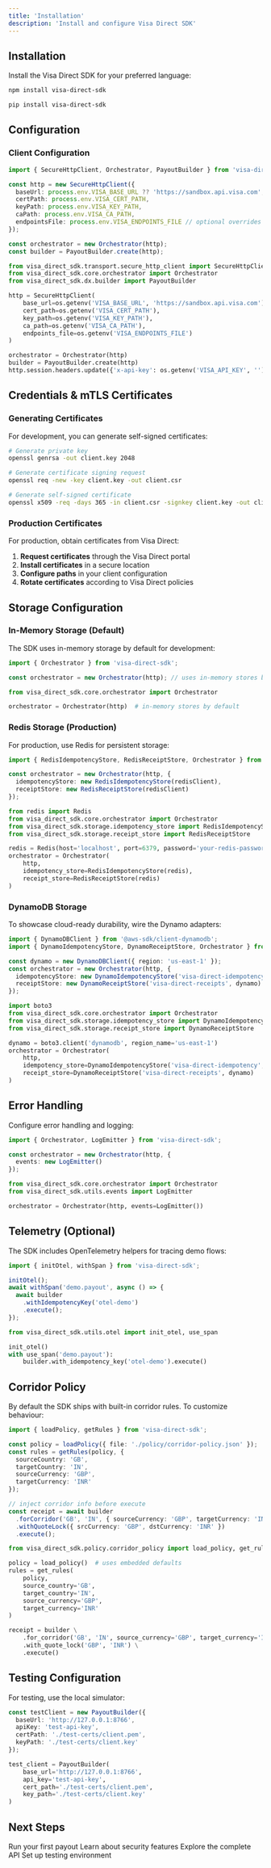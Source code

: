 ```yaml
---
title: 'Installation'
description: 'Install and configure Visa Direct SDK'
---
```


## Installation

Install the Visa Direct SDK for your preferred language:

<CodeGroup>

```bash TypeScript
npm install visa-direct-sdk
```

```bash Python
pip install visa-direct-sdk
```

</CodeGroup>

## Configuration

### Client Configuration

<CodeGroup>

```typescript TypeScript
import { SecureHttpClient, Orchestrator, PayoutBuilder } from 'visa-direct-sdk';

const http = new SecureHttpClient({
  baseUrl: process.env.VISA_BASE_URL ?? 'https://sandbox.api.visa.com',
  certPath: process.env.VISA_CERT_PATH,
  keyPath: process.env.VISA_KEY_PATH,
  caPath: process.env.VISA_CA_PATH,
  endpointsFile: process.env.VISA_ENDPOINTS_FILE // optional overrides
});

const orchestrator = new Orchestrator(http);
const builder = PayoutBuilder.create(http);
```

```python Python
from visa_direct_sdk.transport.secure_http_client import SecureHttpClient
from visa_direct_sdk.core.orchestrator import Orchestrator
from visa_direct_sdk.dx.builder import PayoutBuilder

http = SecureHttpClient(
    base_url=os.getenv('VISA_BASE_URL', 'https://sandbox.api.visa.com'),
    cert_path=os.getenv('VISA_CERT_PATH'),
    key_path=os.getenv('VISA_KEY_PATH'),
    ca_path=os.getenv('VISA_CA_PATH'),
    endpoints_file=os.getenv('VISA_ENDPOINTS_FILE')
)

orchestrator = Orchestrator(http)
builder = PayoutBuilder.create(http)
http.session.headers.update({'x-api-key': os.getenv('VISA_API_KEY', '')})
```

</CodeGroup>

## Credentials & mTLS Certificates

### Generating Certificates

For development, you can generate self-signed certificates:

```bash
# Generate private key
openssl genrsa -out client.key 2048

# Generate certificate signing request
openssl req -new -key client.key -out client.csr

# Generate self-signed certificate
openssl x509 -req -days 365 -in client.csr -signkey client.key -out client.pem
```

### Production Certificates

For production, obtain certificates from Visa Direct:

1. **Request certificates** through the Visa Direct portal
2. **Install certificates** in a secure location
3. **Configure paths** in your client configuration
4. **Rotate certificates** according to Visa Direct policies

## Storage Configuration

### In-Memory Storage (Default)

The SDK uses in-memory storage by default for development:

<CodeGroup>

```typescript TypeScript
import { Orchestrator } from 'visa-direct-sdk';

const orchestrator = new Orchestrator(http); // uses in-memory stores by default
```

```python Python
from visa_direct_sdk.core.orchestrator import Orchestrator

orchestrator = Orchestrator(http)  # in-memory stores by default
```

</CodeGroup>

### Redis Storage (Production)

For production, use Redis for persistent storage:

<CodeGroup>

```typescript TypeScript
import { RedisIdempotencyStore, RedisReceiptStore, Orchestrator } from 'visa-direct-sdk';

const orchestrator = new Orchestrator(http, {
  idempotencyStore: new RedisIdempotencyStore(redisClient),
  receiptStore: new RedisReceiptStore(redisClient)
});
```

```python Python
from redis import Redis
from visa_direct_sdk.core.orchestrator import Orchestrator
from visa_direct_sdk.storage.idempotency_store import RedisIdempotencyStore
from visa_direct_sdk.storage.receipt_store import RedisReceiptStore

redis = Redis(host='localhost', port=6379, password='your-redis-password')
orchestrator = Orchestrator(
    http,
    idempotency_store=RedisIdempotencyStore(redis),
    receipt_store=RedisReceiptStore(redis)
)
```

</CodeGroup>

### DynamoDB Storage

To showcase cloud-ready durability, wire the Dynamo adapters:

<CodeGroup>

```typescript TypeScript
import { DynamoDBClient } from '@aws-sdk/client-dynamodb';
import { DynamoIdempotencyStore, DynamoReceiptStore, Orchestrator } from 'visa-direct-sdk';

const dynamo = new DynamoDBClient({ region: 'us-east-1' });
const orchestrator = new Orchestrator(http, {
  idempotencyStore: new DynamoIdempotencyStore('visa-direct-idempotency', dynamo),
  receiptStore: new DynamoReceiptStore('visa-direct-receipts', dynamo)
});
```

```python Python
import boto3
from visa_direct_sdk.core.orchestrator import Orchestrator
from visa_direct_sdk.storage.idempotency_store import DynamoIdempotencyStore
from visa_direct_sdk.storage.receipt_store import DynamoReceiptStore

dynamo = boto3.client('dynamodb', region_name='us-east-1')
orchestrator = Orchestrator(
    http,
    idempotency_store=DynamoIdempotencyStore('visa-direct-idempotency', dynamo),
    receipt_store=DynamoReceiptStore('visa-direct-receipts', dynamo)
)
```

</CodeGroup>

## Error Handling

Configure error handling and logging:

<CodeGroup>

```typescript TypeScript
import { Orchestrator, LogEmitter } from 'visa-direct-sdk';

const orchestrator = new Orchestrator(http, {
  events: new LogEmitter()
});
```

```python Python
from visa_direct_sdk.core.orchestrator import Orchestrator
from visa_direct_sdk.utils.events import LogEmitter

orchestrator = Orchestrator(http, events=LogEmitter())
```

</CodeGroup>

## Telemetry (Optional)

The SDK includes OpenTelemetry helpers for tracing demo flows:

<CodeGroup>

```typescript TypeScript
import { initOtel, withSpan } from 'visa-direct-sdk';

initOtel();
await withSpan('demo.payout', async () => {
  await builder
    .withIdempotencyKey('otel-demo')
    .execute();
});
```

```python Python
from visa_direct_sdk.utils.otel import init_otel, use_span

init_otel()
with use_span('demo.payout'):
    builder.with_idempotency_key('otel-demo').execute()
```

</CodeGroup>

## Corridor Policy

By default the SDK ships with built-in corridor rules. To customize behaviour:

<CodeGroup>

```typescript TypeScript
import { loadPolicy, getRules } from 'visa-direct-sdk';

const policy = loadPolicy({ file: './policy/corridor-policy.json' });
const rules = getRules(policy, {
  sourceCountry: 'GB',
  targetCountry: 'IN',
  sourceCurrency: 'GBP',
  targetCurrency: 'INR'
});

// inject corridor info before execute
const receipt = await builder
  .forCorridor('GB', 'IN', { sourceCurrency: 'GBP', targetCurrency: 'INR' })
  .withQuoteLock({ srcCurrency: 'GBP', dstCurrency: 'INR' })
  .execute();
```

```python Python
from visa_direct_sdk.policy.corridor_policy import load_policy, get_rules

policy = load_policy()  # uses embedded defaults
rules = get_rules(
    policy,
    source_country='GB',
    target_country='IN',
    source_currency='GBP',
    target_currency='INR'
)

receipt = builder \
    .for_corridor('GB', 'IN', source_currency='GBP', target_currency='INR') \
    .with_quote_lock('GBP', 'INR') \
    .execute()
```

</CodeGroup>

## Testing Configuration

For testing, use the local simulator:

<CodeGroup>

```typescript TypeScript
const testClient = new PayoutBuilder({
  baseUrl: 'http://127.0.0.1:8766',
  apiKey: 'test-api-key',
  certPath: './test-certs/client.pem',
  keyPath: './test-certs/client.key'
});
```

```python Python
test_client = PayoutBuilder(
    base_url='http://127.0.0.1:8766',
    api_key='test-api-key',
    cert_path='./test-certs/client.pem',
    key_path='./test-certs/client.key'
)
```

</CodeGroup>

## Next Steps

<CardGroup cols={2}>
  <Card title="Quickstart Guide" icon="rocket" href="/quickstart">
    Run your first payout
  </Card>
  <Card title="Security Guide" icon="shield" href="/guides/security">
    Learn about security features
  </Card>
  <Card title="API Reference" icon="book" href="/reference/typescript/overview">
    Explore the complete API
  </Card>
  <Card title="Testing Guide" icon="flask" href="/guides/testing">
    Set up testing environment
  </Card>
</CardGroup>
